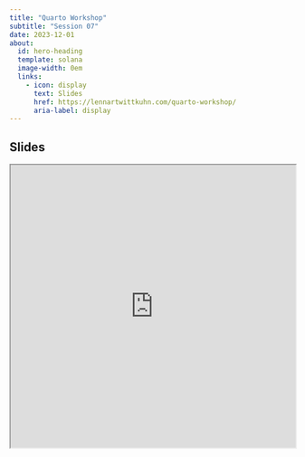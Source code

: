 ```yaml
---
title: "Quarto Workshop"
subtitle: "Session 07"
date: 2023-12-01
about:
  id: hero-heading
  template: solana
  image-width: 0em
  links:
    - icon: display
      text: Slides
      href: https://lennartwittkuhn.com/quarto-workshop/
      aria-label: display
---
```


::: {#hero-heading}
:::

## Slides

```{=html}
<iframe width="100%" height=500 src="https://lennartwittkuhn.com/quarto-workshop/#/title-slide"></iframe>
```
